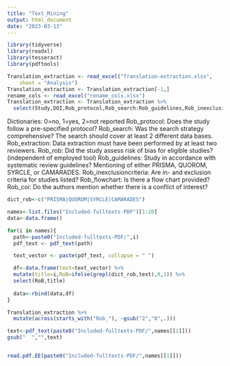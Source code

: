 ---
title: "Text_Mining"
output: html_document
date: "2023-03-13"
---

```{r message=FALSE, warning=FALSE}
library(tidyverse)
library(readxl)
library(tesseract)
library(pdftools)
```


```{r message=FALSE, warning=FALSE}
Translation_extraction <- read_excel("Translation-extraction.xlsx", 
    sheet = "Analysis")
Translation_extraction <- Translation_extraction[-1,]
rename_cols <- read_excel("rename_cols.xlsx")
Translation_extraction <- Translation_extraction %>%
  select(Study,DOI,Rob_protocol,Rob_search:Rob_guidelines,Rob_inexclusioncriteria:Rob_coi)
```

Dictionaries: 0=no, 1=yes, 2=not reported
Rob_protocol:	Does the study follow a pre-specified protocol?
Rob_search:	Was the search strategy comprehensive? The search should cover at least 2 different data bases.
Rob_extraction:	Data extraction must have been performed by at least two reviewers.
Rob_rob:	Did the study assess risk of bias for eligible studies? (independent of employed tool)
Rob_guidelines:	Study in accordance with systematic review guidelines? Mentioning of either PRISMA, QUOROM, SYRCLE, or CAMARADES.
Rob_inexclusioncriteria:	Are in- and exclusion criteria for studies listed?
Rob_flowchart:	Is there a flow chart provided?
Rob_coi:	Do the authors mention whether there is a conflict of interest?

```{r message=FALSE, warning=FALSE}
dict_rob<-c("PRISMA|QUOROM|SYRCLE|CAMARADES")

names<-list.files("Included-fulltexts-PDF")[1:20]
data<-data.frame()

for(i in names){
  path<-paste0("Included-fulltexts-PDF/",i)
  pdf_text <- pdf_text(path)

  text_vector <- paste(pdf_text, collapse = " ")

  df<-data.frame(text=text_vector) %>% 
  mutate(title=i,RoB=ifelse(grepl(dict_rob,text),0,1)) %>% 
  select(RoB,title)
  
  data<-rbind(data,df)
}
```




```{r}
Translation_extraction %>%
  mutate(across(starts_with("Rob_"), ~gsub("2","0",.)))
```


```{r}
text<-pdf_text(paste0("Included-fulltexts-PDF/",names[[1]]))
gsub("  ","",text)


read.pdf.EE(paste0("Included-fulltexts-PDF/",names[[1]]))
```


